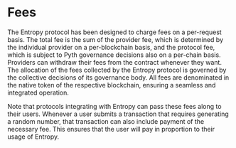 # Fees

The Entropy protocol has been designed to charge fees on a per-request basis. The total fee is 
the sum of the provider fee, which is determined by the individual provider on a per-blockchain 
basis, and the protocol fee, which is subject to Pyth governance decisions also on a per-chain 
basis. Providers can withdraw their fees from the contract whenever they want. 
The allocation of the fees collected by the Entropy protocol is governed by the 
collective decisions of its governance body. All fees are denominated in the native token 
of the respective blockchain, ensuring a seamless and integrated operation.

Note that protocols integrating with Entropy can pass these fees along to their users. Whenever 
a user submits a transaction that requires generating a random number, that transaction can also 
include payment of the necessary fee. This ensures that the user will pay in proportion to their 
usage of Entropy.
